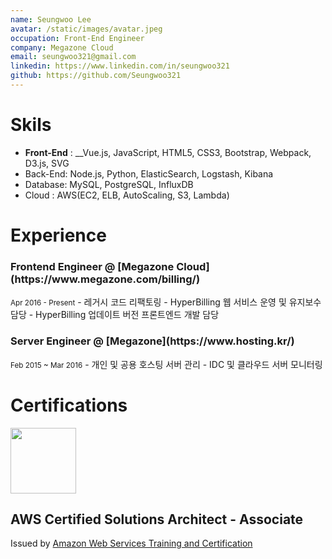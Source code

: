 ```yaml
---
name: Seungwoo Lee
avatar: /static/images/avatar.jpeg
occupation: Front-End Engineer
company: Megazone Cloud
email: seungwoo321@gmail.com
linkedin: https://www.linkedin.com/in/seungwoo321
github: https://github.com/Seungwoo321
---
```


# Skils

- __Front-End__ : __Vue.js, JavaScript, HTML5, CSS3, Bootstrap, Webpack, D3.js, SVG
- Back-End: Node.js,  Python, ElasticSearch, Logstash, Kibana
- Database: MySQL, PostgreSQL, InfluxDB
- Cloud : AWS(EC2, ELB, AutoScaling, S3, Lambda)

# Experience

<h3 style={{"margin-bottom": 0}}>
    <span>Frontend Engineer @ [Megazone Cloud](https://www.megazone.com/billing/)</span>
</h3>
<small>Apr 2016 - Present</small>
- 레거시 코드 리팩토링
- HyperBilling 웹 서비스 운영 및 유지보수 담당
- HyperBilling 업데이트 버전 프론트엔드 개발 담당

<h3 style={{"margin-bottom": 0}}>
    <span>Server Engineer @ [Megazone](https://www.hosting.kr/)</span>
</h3>
<small>Feb 2015 ~ Mar 2016</small>
- 개인 및 공용 호스팅 서버 관리
- IDC 및 클라우드 서버 모니터링

# Certifications


<div
    style={{"display": "flex"}}
>
    <img
        src="/static/images/aws-certified-solutions-architect-associate.png"
        width="105"
        height="105"
    />
    <div style={{"margin-left": "1rem"}}>
        <h2 style={{"margin-bottom": 0}}>AWS Certified Solutions Architect - Associate</h2>
        <span>Issued by <a href="https://www.credly.com/org/amazon-web-services">Amazon Web Services Training and Certification</a></span>
    </div>
</div>
